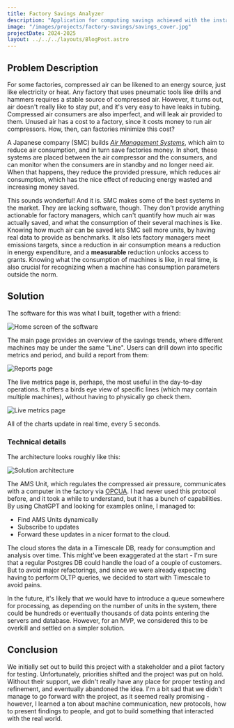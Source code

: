 ```yaml
---
title: Factory Savings Analyzer
description: "Application for computing savings achieved with the installation of specialized units."
image: "/images/projects/factory-savings/savings_cover.jpg"
projectDate: 2024-2025
layout: ../../../layouts/BlogPost.astro
---
```


## Problem Description

For some factories, compressed air can be likened to an energy source, just like electricity or heat. Any factory that uses pneumatic tools like drills and hammers requires a stable source of compressed air. However, it turns out, air doesn't really like to stay put, and it's very easy to have leaks in tubing. Compressed air consumers are also imperfect, and will leak air provided to them. Unused air has a cost to a factory, since it costs money to run air compressors. How, then, can factories minimize this cost?

A Japanese company (SMC) builds [_Air Management Systems_](https://www.smcworld.com/newproducts/en-jp/22/ams/), which aim to reduce air consumption, and in turn save factories money. In short, these systems are placed between the air compressor and the consumers, and can monitor when the consumers are in standby and no longer need air. When that happens, they reduce the provided pressure, which reduces air consumption, which has the nice effect of reducing energy wasted and increasing money saved.

This sounds wonderful! And it is. SMC makes some of the best systems in the market. They are lacking software, though. They don't provide anything actionable for factory managers, which can't quantify how much air was actually saved, and what the consumption of their several machines is like. Knowing how much air can be saved lets SMC sell more units, by having real data to provide as benchmarks. It also lets factory managers meet emissions targets, since a reduction in air consumption means a reduction in energy expenditure, and a **measurable** reduction unlocks access to grants. Knowing what the consumption of machines is like, in real time, is also crucial for recognizing when a machine has consumption parameters outside the norm.

## Solution

The software for this was what I built, together with a friend:

<div class="flex justify-center">
<Image class="w-full xl:w-4/5" src={homescreen} alt="Home screen of the software" />
</div>

The main page provides an overview of the savings trends, where different machines may be under the same "Line". Users can drill down into specific metrics and period, and build a report from them:

<div class="flex justify-center">
<Image class="w-full xl:w-4/5" src={reports} alt="Reports page" />
</div>

The live metrics page is, perhaps, the most useful in the day-to-day operations. It offers a birds eye view of specific lines (which may contain multiple machines), without having to physically go check them. 

<div class="flex justify-center">
<Image class="w-full xl:w-4/5" src={live} alt="Live metrics page" />
</div>

All of the charts update in real time, every 5 seconds.

### Technical details

The architecture looks roughly like this:

<div class="flex justify-center">
<Image class="bg-white rounded-xl dark:bg-[#e4e4e4] dark:invert" src={architecture} alt="Solution architecture" />
</div>

The AMS Unit, which regulates the compressed air pressure, communicates with a computer in the factory via [OPCUA](https://opcfoundation.org/about/opc-technologies/opc-ua/). I had never used this protocol before, and it took a while to understand, but it has a bunch of capabilities. By using ChatGPT and looking for examples online, I managed to:
- Find AMS Units dynamically
- Subscribe to updates
- Forward these updates in a nicer format to the cloud.

The cloud stores the data in a Timescale DB, ready for consumption and analysis over time. This might've been exaggerated at the start - I'm sure that a regular Postgres DB could handle the load of a couple of customers. But to avoid major refactorings, and since we were already expecting having to perform OLTP queries, we decided to start with Timescale to avoid pains.

In the future, it's likely that we would have to introduce a queue somewhere for processing, as depending on the number of units in the system, there could be hundreds or eventually thousands of data points entering the servers and database. However, for an MVP, we considered this to be overkill and settled on a simpler solution.

## Conclusion

We initially set out to build this project with a stakeholder and a pilot factory for testing. Unfortunately, priorities shifted and the project was put on hold. Without their support, we didn't really have any place for proper testing and refinement, and eventually abandoned the idea. I'm a bit sad that we didn't manage to go forward with the project, as it seemed really promising - however, I learned a ton about machine communication, new protocols, how to present findings to people, and got to build something that interacted with the real world.